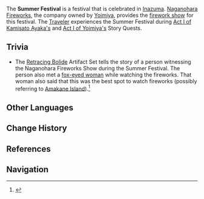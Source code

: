 {{Terminology Infobox
|type         = Festivals
|type2        = Inazuma Culture
}}
The '''Summer Festival''' is a festival that is celebrated in [[Inazuma]]. [[Naganohara Fireworks]], the company owned by [[Yoimiya]], provides the [[Naganohara Fireworks Show|firework show]] for this festival. The [[Traveler]] experiences the Summer Festival during [[The Whispers of the Crane and the White Rabbit|Act I of Kamisato Ayaka's]] and [[Dreamlike Timelessness|Act I of Yoimiya's]] Story Quests.

==Trivia==
* The [[Retracing Bolide]] Artifact Set tells the story of a person witnessing the Naganohara Fireworks Show during the Summer Festival. The person also met a [[Kitsune Saiguu|fox-eyed woman]] while watching the fireworks. That woman also said that this was the best spot to watch fireworks (possibly referring to [[Amakane Island]]).<ref>{{Ref/ArtiSet|Retracing Bolide}}</ref>

==Other Languages==
{{Other Languages
|en      = Summer Festival
|zhs     = 夏祭
|zhs_rm  = Xià Jì
|zht     = 夏祭
|zht_rm  = Xià Jì
|zh_tl   = Summer Festival
|ja      = 夏祭り
|ja_rm   = Natsu Matsuri<ref>{{Ref/Quest|A Flower Blooms in a Prison|note=Japanese Voice-Over}}</ref>
|ja_tl   = Summer Festival
|ko      = 여름 {{tt|축제|祝祭}}
|ko_rm   = Yeoreum Chukje
|ko_tl   = Summer Festival
|es      = Festival de Verano
|es_tl   = Summer Festival
|fr      = Festival d'été
|fr_tl   = Summer Festival
|ru      = Праздник лета<!--Летний праздник--><!--Праздник летнего равноденствия--><!--Летний фестиваль-->
|ru_tl   = Summer Festival
|th      = เทศกาลฤดูร้อน
|th_rm   = 
|th_tl   = 
|vi      = Lễ Hội Hè
|vi_tl   = 
|de      = Sommerfest
|de_tl   = Summer Festival
|id      = Festival Musim Panas
|id_tl   = Summer Festival
|pt      = Festival de Verão
|pt_tl   = Summer Festival
|tr      = 
|tr_tl   = 
|it      = 
|it_tl   = 
}}

==Change History==
{{Change History|introduced=1.0}}

==References==
{{Reflist}}

==Navigation==
{{Lore Navbox|Festival}}